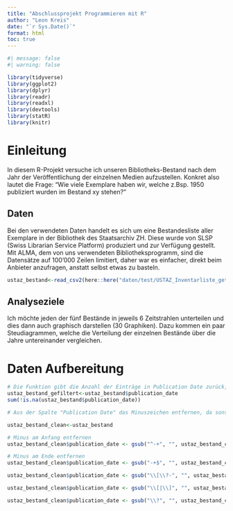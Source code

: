```yaml
---
title: "Abschlussprojekt Programmieren mit R"
author: "Leon Kreis"
date: "`r Sys.Date()`"
format: html
toc: true
---
```


```r
#| message: false
#| warning: false

library(tidyverse)
library(ggplot2)
library(dplyr)
library(readr)
library(readxl)
library(devtools)
library(statR)
library(knitr)
```

# Einleitung

In diesem R-Projekt versuche ich unseren Bibliotheks-Bestand nach dem Jahr der Veröffentlichung der einzelnen Medien aufzustellen. Konkret also lautet die Frage: "Wie viele Exemplare haben wir, welche z.Bsp. 1950 publiziert wurden im Bestand xy stehen?"

## Daten

Bei den verwendeten Daten handelt es sich um eine Bestandesliste aller Exemplare in der Bibliothek des Staatsarchiv ZH. Diese wurde von SLSP (Swiss Librarian Service Platform) produziert und zur Verfügung gestellt. Mit ALMA, dem von uns verwendeten Bibliotheksprogramm, sind die Datensätze auf 100'000 Zeilen limitiert, daher war es einfacher, direkt beim Anbieter anzufragen, anstatt selbst etwas zu basteln.

```r
ustaz_bestand<-read_csv2(here::here("daten/test/USTAZ_Inventarliste_getrennt.csv"))|> janitor::clean_names()
```

## Analyseziele

Ich möchte jeden der fünf Bestände in jeweils 6 Zeitstrahlen unterteilen und dies dann auch graphisch darstellen (30 Graphiken). Dazu kommen ein paar Steudiagrammen, welche die Verteilung der einzelnen Bestände über die Jahre untereinander vergleichen.

# Daten Aufbereitung

```r
# Die Funktion gibt die Anzahl der Einträge in Publication Date zurück, bei denen ein Wert vorhanden ist: 139177
ustaz_bestand_gefiltert<-ustaz_bestand$publication_date
sum(!is.na(ustaz_bestand$publication_date))

```

```r
# Aus der Spalte "Publication Date" das Minuszeichen entfernen, da sonst eine Sortierung nach Jahreszahlen (auch filter) nicht möglich ist.

ustaz_bestand_clean<-ustaz_bestand

# Minus am Anfang entfernen
ustaz_bestand_clean$publication_date <- gsub("^-+", "", ustaz_bestand_clean$publication_date)

# Minus am Ende entfernen
ustaz_bestand_clean$publication_date <- gsub("-+$", "", ustaz_bestand_clean$publication_date)

ustaz_bestand_clean$publication_date <- gsub("\\[\\?-", "", ustaz_bestand_clean$publication_date)

ustaz_bestand_clean$publication_date <- gsub("\\[|\\]", "", ustaz_bestand_clean$publication_date)

ustaz_bestand_clean$publication_date <- gsub("\\?", "", ustaz_bestand_clean$publication_date)

```
